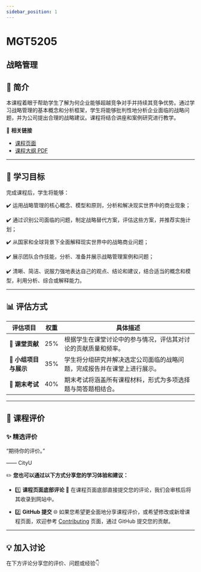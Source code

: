 ```yaml
---
sidebar_position: 1
---
```


# MGT5205
## 战略管理

## **📘 简介**
本课程着眼于帮助学生了解为何企业能够超越竞争对手并持续其竞争优势。通过学习战略管理的基本概念和分析框架，学生将能够批判性地分析企业面临的战略问题，并为公司提出合理的战略建议。课程将结合讲座和案例研究进行教学。

🔗 **相关链接**
- [课程页面](https://www.cityu.edu.hk/catalogue/pg/202425/course/MGT5205.htm)
- [课程大纲 PDF](https://www.cityu.edu.hk/catalogue/pg/202425/course/MGT5205.pdf)

---

## **🎯 学习目标**

完成课程后，学生将能够：

✔️ 运用战略管理的核心概念、模型和原则，分析和解决现实世界中的商业现象；

✔️ 通过识别公司面临的问题，制定战略替代方案，评估这些方案，并推荐实施计划；

✔️ 从国家和全球背景下全面解释现实世界中的战略商业问题；

✔️ 展示团队合作技能，分析、准备并展示战略管理案例和问题；

✔️ 清晰、简洁、说服力强地表达自己的观点、结论和建议，结合适当的概念和模型，利用分析、综合或解释能力。

---

## **📊 评估方式**

| **评估项目**          | **权重** | **具体描述**                                                                                       |
|----------------------|---------|---------------------------------------------------------------------------------------------------|
| **📄 课堂贡献**       | 25%     | 根据学生在课堂讨论中的参与情况，评估其对讨论的贡献质量和频率。                                 |
| **📄 小组项目与展示** | 35%     | 学生将分组研究并解决选定公司面临的战略问题，完成报告并在课堂上进行展示。                        |
| **📄 期末考试**       | 40%     | 期末考试将涵盖所有课程材料，形式为多项选择题与简答题相结合。                                   |

---

## **💬 课程评价**

### ✨ **精选评价**
<div className={commentStyles.commentBox}>
    <p className={commentStyles.commentText}>
        “期待你的评价。”
    </p>
    <p className={commentStyles.commentAuthor}>—— CityU</p>
</div>

✏️ **您也可以通过以下方式分享您的学习体验和建议：**

- 1️⃣ **课程页面底部评论**
💬 在课程页面底部直接提交您的评论，我们会审核后将其收录到网站中。

- 2️⃣ **GitHub 提交**
🌐 如果您希望更全面地分享课程评价，或希望修改或新增课程页面，欢迎参考 [Contributing](https://penjc.github.io/cityU-navigator/contributing) 页面，通过 GitHub 提交您的贡献。


---

## **💡 加入讨论**

在下方评论分享您的评价、问题或经验👇
<Utterances />